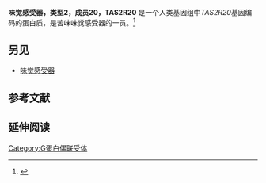 {{PBB|geneid=259295}}
'''味觉感受器，类型2，成员20，TAS2R20''' 是一个人类基因组中''TAS2R20''基因编码的蛋白质，是苦味味觉感受器的一员。<ref name="entrez">{{cite web | title = Entrez Gene: TAS2R20 taste receptor, type 2, member 20| url = http://www.ncbi.nlm.nih.gov/sites/entrez?Db=gene&Cmd=ShowDetailView&TermToSearch=259295| accessdate = }}</ref>

==另见==
* [[味觉感受器|味觉感受器]]

==参考文献==
{{reflist}}

==延伸阅读==
{{refbegin | 2}}
{{PBB_Further_reading 
| citations = 
*{{cite journal  | author=Margolskee RF |title=Molecular mechanisms of bitter and sweet taste transduction. |journal=J. Biol. Chem. |volume=277 |issue= 1 |pages= 1–4 |year= 2002 |pmid= 11696554 |doi= 10.1074/jbc.R100054200 }}
*{{cite journal  | author=Montmayeur JP, Matsunami H |title=Receptors for bitter and sweet taste. |journal=Curr. Opin. Neurobiol. |volume=12 |issue= 4 |pages= 366–71 |year= 2002 |pmid= 12139982 |doi=10.1016/S0959-4388(02)00345-8  }}
*{{cite journal  | author=Bufe B, Hofmann T, Krautwurst D, ''et al.'' |title=The human TAS2R16 receptor mediates bitter taste in response to beta-glucopyranosides. |journal=Nat. Genet. |volume=32 |issue= 3 |pages= 397–401 |year= 2002 |pmid= 12379855 |doi= 10.1038/ng1014 }}
*{{cite journal  | author=Strausberg RL, Feingold EA, Grouse LH, ''et al.'' |title=Generation and initial analysis of more than 15,000 full-length human and mouse cDNA sequences. |journal=Proc. Natl. Acad. Sci. U.S.A. |volume=99 |issue= 26 |pages= 16899–903 |year= 2003 |pmid= 12477932 |doi= 10.1073/pnas.242603899 |pmc=139241}}
*{{cite journal  | author=Zhang Y, Hoon MA, Chandrashekar J, ''et al.'' |title=Coding of sweet, bitter, and umami tastes: different receptor cells sharing similar signaling pathways. |journal=Cell |volume=112 |issue= 3 |pages= 293–301 |year= 2003 |pmid= 12581520 |doi=10.1016/S0092-8674(03)00071-0  }}
*{{cite journal  | author=Conte C, Ebeling M, Marcuz A, ''et al.'' |title=Identification and characterization of human taste receptor genes belonging to the TAS2R family. |journal=Cytogenet. Genome Res. |volume=98 |issue= 1 |pages= 45–53 |year= 2003 |pmid= 12584440 |doi= 10.1159/000068546 }}
*{{cite journal  | author=Gerhard DS, Wagner L, Feingold EA, ''et al.'' |title=The status, quality, and expansion of the NIH full-length cDNA project: the Mammalian Gene Collection (MGC). |journal=Genome Res. |volume=14 |issue= 10B |pages= 2121–7 |year= 2004 |pmid= 15489334 |doi= 10.1101/gr.2596504 |pmc=528928}}
*{{cite journal  | author=Fischer A, Gilad Y, Man O, Pääbo S |title=Evolution of bitter taste receptors in humans and apes. | url=https://archive.org/details/sim_molecular-biology-and-evolution_2005-03_22_3/page/432 |journal=Mol. Biol. Evol. |volume=22 |issue= 3 |pages= 432–6 |year= 2005 |pmid= 15496549 |doi= 10.1093/molbev/msi027 }}
*{{cite journal  | author=Go Y, Satta Y, Takenaka O, Takahata N |title=Lineage-specific loss of function of bitter taste receptor genes in humans and nonhuman primates. |journal=Genetics |volume=170 |issue= 1 |pages= 313–26 |year= 2006 |pmid= 15744053 |doi= 10.1534/genetics.104.037523 |pmc=1449719}}
}}
{{refend}}


{{G蛋白偶联受体}}
[[Category:G蛋白偶联受体|Category:G蛋白偶联受体]]